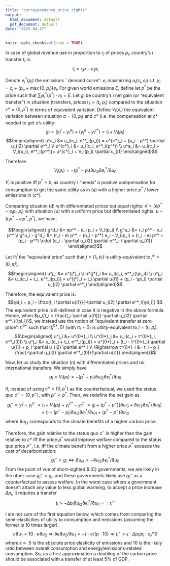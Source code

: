 ```yaml
---
title: "correspondence_price_rights"
output:
  html_document: default
  pdf_document: default
date: "2025-04-27"
---
```


```r
knitr::opts_chunk$set(echo = TRUE)
```

In case of global revenue use in proportion to $r_i$ of prices $p_i$, country's $i$ transfer $t_i$ is:
$$t_i = r_i p - e_i p_i$$

Denote $e^*_i(p_i)$ the emissions ``demand curve'': $e_i$ maximizing $u_i(c_i, e_i)$ s.t. $y_i = c_i + (p_e + \max\{0; p_i\}) e_i$.
For given world emissions $E$, define let $p^*$ be the price such that $\sum_i e^*_i(p^*) \cdot n_i = E$.
Let $g_i$ be country's $i$ net gain (or "equivalent transfer") in situation (transfers, prices) $j=(t_i, p_i)$ compared to the situation $c*=(0, p^*)$ in terms of equivalent variation. Define $V_i(p_i)$ the equivalent variation between situation $a=(0, p_i)$ and $c*$ (i.e. the compensation at $c*$ needed to get $a$'s utility:
$$g_i = (y^j_i - y^a_i) + (y^a_i - y^{c*}_i) = t_i + V_i(p_i)$$
$$\begin{aligned}
u^a_i &= u_i(c_i, e^*_i(p_i)) = u^{c*}_i + (p_i - p^*) \partial u_{i2} \partial e^*_i  \\
u^{c*}_i &= u_i(c_i, e^*_i(p^*)) \\
u^a_i &= u_i(c_i + V_i(p_i), e^*_i(p^*))= u^{c*}_i + V_i(p_i) \partial u_{i1}
\end{aligned}$$

Therefore
$$V_i(p_i) = -(p^* - p_i) \partial u_{i2} \partial e^*_i / \partial u_{i1}$$

$V_i$ is positive iff $p^* > p_i$ as country i "needs" a positive compensation for consumption to get the same utility as in (a) with a higher price $p^*$ / lower emissions in ($c*$).

Comparing situation (d) with differentiated prices but equal rights: $d=(ep^* - e_i p_i, p_i)$ with 
situation (u) with a uniform price but differentiated rights: $u=(r_i p^* - e_i p^*, p^*)$, we have:

$$\begin{aligned}
g^d_i &= ep^* - e_i p_i + V_i(p_i) \\
g^u_i &= r_i p^* - e_i p^*  \\
g^u_i - g^d_i &= (r_i - e) p^* + (p_i - p^*) e_i - V_i(p_i) = (r_i - e) p^* + (p_i - p^*) \cdot (e_i - \partial u_{i2} \partial e^*_i / \partial u_{i1})
\end{aligned}$$

Let $\pi^j_i$ the "equivalent price" such that $j=(t_i, p_i)$ is utility-equivalent to $j*=(0, \pi^j_i)$. 
$$\begin{aligned}
u^j_i &= u^{j*}_i \\
u^{j*}_i &= u_i(c_i, e^*_i(\pi_i)) \\
u^j_i &= u_i(c_i + t_i, e^*_i(p_i))  = u^{j*}_i + t_i \partial u{i1} + (p_i - \pi_i) \partial u_{i2} \partial e^*_i
\end{aligned}$$

Therefore, the equivalent price is:
$$\pi_i = p_i - \frac{t_i \partial u{i1}}{-\partial u_{i2} \partial e^*_i(\pi_i)} $$
The equivalent price is ill-defined in case it is negative in the above formula. Hence, when $p_i/t_i < \frac{t_i \partial u{i1}}{-\partial u_{i2} \partial e^*_i(\pi_i)}$, we instead use the notion of "equivalent transfer at zero price": $t^{0*}_i$ such that $(t^{0*}_i, 0)$ (with $\pi_i = 0$) is utility-equivalent to $j=(t_i, p_i)$.
$$\begin{aligned}
u^j_i &= u^{0*}_i \\
u^{0*}_i &= u_i(c_i + t^{0*}_i, e^*_i(0)) \\
u^j_i &= u_i(c_i + t_i, e^*_i(p_i))  = u^{0*}_i + (t_i - t^{0*}_i) \partial u{i1} + p_i \partial u_{i2} \partial e^*_i \\
\Rightarrow t^{0*}_i &= t_i - p_i \frac{-\partial u_{i2} \partial e^*_i(0)}{\partial u{i1}}
\end{aligned}$$

Now, let us study the situation (n) with differentiated prices and no international transfers. We simply have 
$$g_i = V_i(p_i) = -(p^* - p_i) \partial u_{i2} \partial e^*_i / \partial u_{i1}$$

If, instead of using $c*=(0, p^*)$ as the counterfactual, we used the status quo $c^- = (0, p^-)$, with $p^-<p^*$. Then, we redefine the net gain as 
$$g^-_i = y^j_i - y^{c^-}_i = t_i + V_i(p_i) + y^{c*}_i - y^{c^-}_i = g_i + (p^* - p^-) (\partial u_{i3} + \partial u_{i2} \partial e^*_i / \partial u_{i1}) = t_i - (p^- - p_i)\partial u_{i2} \partial e^*_i / \partial u_{i1} + (p^* - p^-) \partial u_{i3} $$ 
where $\partial u_{i3}$ corresponds to the climate benefits of a higher carbon price.

Therefore, the gain relative to the status quo $c^-$ is higher than the gain relative to $c*$ iff the price $p^*$ would improve welfare compared to the status quo price $p^-$, i.e. iff the climate benefit from a higher price $p^*$ exceeds the cost of decarbonization: 
$$g^-_i > g_i \Leftrightarrow \partial u_{i3} > -\partial u_{i2} \partial e^*_i / \partial u_{i1}$$
From the point of vue of short-sighted (LIC) governments, we are likely in the other case $g^-_i < g_i$, and these governments likely use $g^-_i$ as a counterfactual to assess welfare. In the worst case where a government doesn't attach any value to less global warming, to accept a price increase $\Delta p_i$, it requires a transfer 
$$t_i > -\Delta p_i \partial u_{i2} \partial e^*_i / \partial u_{i1} =: t^-_i$$

I am not sure of the first equation below, which comes from comparing the semi-elasticities of utility to consumption and emissions (assuming the former is 10 times larger). 
$$c\partial u_1 = 10 \cdot e \partial u_2 \Rightarrow \partial e \partial u_2 / \partial u_1 = -\epsilon \cdot c/(p\cdot 10) \Rightarrow t^-_i = \epsilon \cdot \Delta p_i/p_i \cdot c_i / 10 $$
where $\epsilon \approx .5$ is the absolute price elasticity of emissions and 10 is the likely ratio between overall consumption and energy/emissions-related consumption. So, as a first approximation a doubling of the carbon price should be associated with a transfer of at least 5% of GDP.

```r



```

